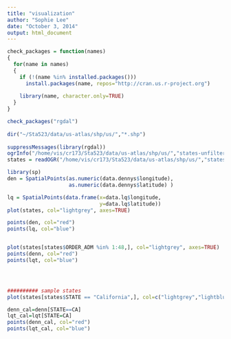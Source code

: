 ```yaml
---
title: "visualization"
author: "Sophie Lee"
date: "October 3, 2014"
output: html_document
---
```




```r


check_packages = function(names)
{
  for(name in names)
  {
    if (!(name %in% installed.packages()))
      install.packages(name, repos="http://cran.us.r-project.org")
    
    library(name, character.only=TRUE)
  }
}

check_packages("rgdal")
  
dir("~/Sta523/data/us-atlas/shp/us/","*.shp")
  
suppressMessages(library(rgdal))
ogrInfo("/home/vis/cr173/Sta523/data/us-atlas/shp/us/","states-unfiltered")
states = readOGR("/home/vis/cr173/Sta523/data/us-atlas/shp/us/","states-unfiltered", stringsAsFactors=FALSE)

library(sp)  
den = SpatialPoints(as.numeric(data.dennys$longitude), 
                    as.numeric(data.dennys$latitude) )

lq = SpatialPoints(data.frame(x=data.lq$longitude,
                              y=data.lq$latitude))
plot(states, col="lightgrey", axes=TRUE)

points(den, col="red")
points(lq, col="blue")


plot(states[states$ORDER_ADM %in% 1:48,], col="lightgrey", axes=TRUE)
points(denn, col="red")
points(lqt, col="blue")




########## sample states
plot(states[states$STATE == "California",], col=c("lightgrey","lightblue"), axes=TRUE)

denn_cal=denn[STATE==CA]
lqt_cal=lqt[STATE=CA]
points(denn_cal, col="red")
points(lqt_cal, col="blue")




```
